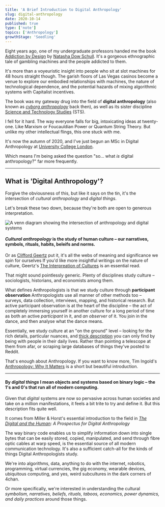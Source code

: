 ```yaml
---
title: 'A Brief Introduction to Digital Anthropology'
slug: digital-anthropology
date: 2020-10-14
published: true
type: ['note']
topics: ['Anthropology']
growthStage: 'Seedling'
---
```


<IntroParagraph>

Eight years ago, one of my undergraduate professors handed me the book [Addiction by Design](/addiction-by-design) by [Natasha Dow Schull](https://www.natashadowschull.org/). It's a gorgeous ethnographic tale of gambling machines and the people addicted to them.

It's more than a voyeuristic insight into people who sit at slot machines for 48 hours straight though. The garish floors of Las Vegas casinos become a venue to explore our embodied relationships with machines, the nature of technological dependence, and the potential hazards of mixing algorithmic systems with Capitalist incentives.

</IntroParagraph>

The book was my gateway drug into the field of __digital anthropology__ (also known as _[cyborg anthropology](https://en.wikipedia.org/wiki/Cyborg_anthropology)_ back then), as well as its sister discipline [Science and Technology Studies](https://en.wikipedia.org/wiki/Science_and_technology_studies) (STS).

I fell for it hard. The way everyone falls for big, intoxicating ideas at twenty-one. Like Marxism or Foucauldian Power or Quantum String Theory. But unlike my other intellectual flings, this one stuck with me.

It's now the autumn of 2020, and I've just begun an MSc in Digital Anthropology at [University College London](https://www.ucl.ac.uk/anthropology/study/graduate-taught/digital-anthropology-msc). 

Which means I'm being asked the question "so... what _is_ digital anthropology?" far more frequently.

---

## What is 'Digital Anthropology'?

Forgive the obviousness of this, but like it says on the tin, it's the intersection of _cultural anthropology_ and  _digital things_.

Let's break these two down, because they're both are open to generous interpretation.

<Image alt="A venn diagram showing the intersection of anthropology and digital systems" src="https://res.cloudinary.com/dg3gyk0gu/image/upload/c_scale,f_auto,q_100,w_1200/v1602606477/maggieappleton.com/notes/digital-anth/whasdigitalanth.png" />

<br />

#### _Cultural anthropology_ is the study of human culture – our narratives, symbols, rituals, habits, beleifs and norms. 

Or as [Clifford Geertz](https://en.wikipedia.org/wiki/Clifford_Geertz) put it, it's all the webs of meaning and significance we spin for ourselves <Footnote id={1}>If you'd like more insightful writings on the nature of culture, Geertz's [The Interpreation of Cultures](/interpretation-cultures) is an essential read</Footnote>.

That might sound pointlessly generic. Plenty of disciplines study culture – sociologists, historians, and economists among them.  

What defines Anthropologists is that we study culture through **participant observation**  <Footnote id={2}>Anthropologists use all manner of other methods too – surveys, data collection, interviews, mapping, and historical research. But active participant observation is at the heart of the discipline</Footnote>
– the act of completely immersing yourself in another culture for a long period of time as both an active _participant_ in it, and _an observer_ of it. You join in the dance, and then analyse what the dance means.

Essentially, we study culture at an "on the ground" level – looking for the rich details, particular nuances, and [thick description](https://en.wikipedia.org/wiki/Thick_description) you can only find by being with people in their daily lives. Rather than pointing a telescope at them from afar, or scraping large databases of things they've posted to Reddit.

That's enough about Anthropology. If you want to know more, Tim Ingold's [Anthropology: Why It Matters](/anthropology-matters) is a short but beautiful introduction.

---

#### By _digital things_ I mean objects and systems based on binary logic – the 1's and 0's that run all of modern computing.

Given that _digital_ systems are now so pervasive across human societies and take on a million manifestations, it feels a bit trite to try and define it. But this description fits quite well.  

It comes from Miller & Horst's essential introduction to the field in _[The Digital and the Human](https://www.ucl.ac.uk/anthropology/people/academic-and-teaching-staff/daniel-miller/digital-and-human-prospectus-digital-anthropology-1):
A Prospectus for Digital Anthropology_

The way binary code enables us to simplify information down into single bytes that can be easily stored, copied, manipulated, and send through fibre optic cables at warp speed, is the essential source of all modern communication technology.  It's also a sufficient catch-all for the kinds of things Digital Anthropologists study.

We're into algorithms, data, anything to do with the internet, robotics, programming, virtual currencies, the gig economy, wearable devices, ubiquitous computing, and yes, weird subcultures in the dark corners of 4chan.

Or more specifically, we're interested in understanding the cultural _symbolism, narratives, beliefs, rituals, taboos, economics, power dynamics, and daily practices_ around those things.